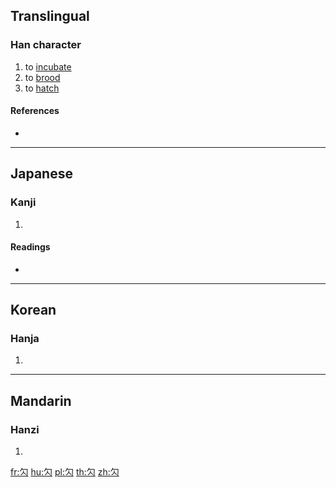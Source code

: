 {{character info/new}}
==Translingual==

===Han character===
{{Han char|rn=20|rad=勹|as=02|sn=4|four=|canj=PO,XPO|ids=⿹勹人}}

# to [[incubate]]
# to [[brood]]
# to [[hatch]]

====References====
* {{Han ref|kx=0150.220|dkj=02499|dj=0339.120|hdz=10256.010|uh=52FD|ud=21245}}

----

==Japanese==

===Kanji===
{{ja-kanji|grade=|rs=勹02}}

# {{defn|lang=ja|sort=勹02}}

====Readings====
* {{ja-readings|on=[[ぶん]] (bun), [[もん]] (mon), [[ほう]] (hō), [[ぼう]] (bō), [[ひょう]] (hyō)|kun=[[つつむ]] (tsutsumu)}}

----

==Korean==

===Hanja===
{{ko-hanja|hangeul=문|rv=mun|mr=mun}}

# {{defn|lang=ko|sort=勹02}}

----

==Mandarin==

===Hanzi===
{{cmn-hanzi|pin=[[bào]] ([[bao4]])|wg=pao<sup>4</sup>}}

# {{defn|lang=cmn|sort=勹02}}

[[fr:勽]]
[[hu:勽]]
[[pl:勽]]
[[th:勽]]
[[zh:勽]]